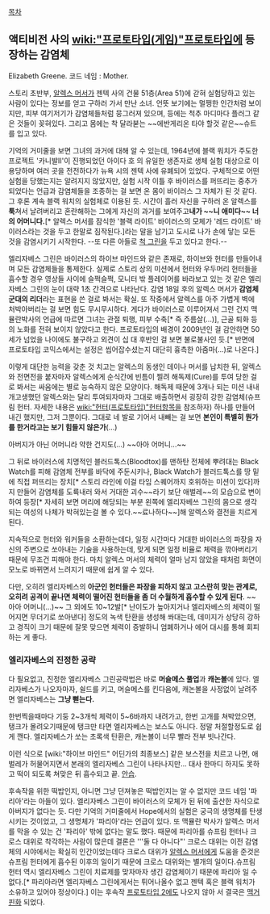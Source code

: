 [[목차]]
== 액티비전 사의 [[wiki:"프로토타입(게임)"프로토타입]]에 등장하는 감염체 ==
Elizabeth Greene. 코드 네임 : Mother.

스토리 초반부, [[알렉스 머서]]가 젠텍 사의 건물 51층(Area 51)에 갇혀 실험당하고 있는 사람이 있다는 정보를 얻고 구하러 가서 만난 소녀. 언뜻 보기에는 멀쩡한 인간처럼 보이지만, 피부 여기저기가 감염체들처럼 뭉그러져 있으며, 등에는 척추 마디마다 플러그 같은 것들이 꽂혀있다. 그리고 몸에는 착 달라붇는 ~~에반게리온 타야 할것 같은~~슈트를 입고 있다. 

기억의 거미줄을 보면 그녀의 과거에 대해 알 수 있는데, 1964년에 블랙 워치가 주도한 프로젝트 '카니발Ⅱ'이 진행되었던 아이다 호 의 유일한 생존자로 생체 실험 대상으로 이용당하며 여러 곳을 전전하다가 뉴욕 시의 젠텍 사에 유폐되어 있었다. 구체적으로 어떤 실험을 당했는지는 알려지지 않았지만, 실험 시작 이틀 후 바이러스를 퍼뜨리는 중추가 되었다는 언급과 감염체들을 조종하는 걸 보면 온 몸이 바이러스 그 자체가 된 것 같다. 그 후론 계속 블랙 워치의 실험체로 이용된 듯. 시간이 흘러 자신을 구하러 온 알렉스를 '''툭'''쳐서 날려버리고 혼란해하는 그에게 자신의 과거를 보여주고'''내가 ~~니 애미다~~ 너의 어머니다.'''[* 알렉스 머서를 잠식한 '블랙 라이트' 바이러스의 모체가 '레드 라이트' 바이러스라는 것을 두고 한말로 짐작된다.]라는 말을 남기고 도시로 나가 손에 닿는 모든 것을 감염시키기 시작한다.
--또 다른 아들로 [[척 그린]]을 두고 있다고 한다.--

엘리자베스 그린은 바이러스의 하이브 마인드와 같은 존재로, 하이브와 헌터를 만들어내며 모든 감염체들을 통제한다. 실제로 스토리 상의 미션에서 헌터와 우두머리 헌터들을 흡수할 경우 영상들 사이에 슬쩍슬쩍, 모니터 밖 플레이어를 바라보고 있는 것 같은 엘리자베스 그린의 눈이 대략 1초 간격으로 나타난다. 감염 18일 후의 알렉스 머서가 '''감염체 군대의 리더'''라는 표현을 쓴 걸로 봐서는 확실.
또 작중에서 알렉스를 아주 가볍게 벽에 처박아버리는 걸 보면 힘도 무시무시하다. 게다가 바이러스로 이루어져서 그런 건지 맥뮬란박사의 언급에 따르면 그녀는 관절 퇴행, 피부 수축[* 즉 주름살(...)], 근골 퇴화 등의 노화를 전혀 보이지 않았다고 한다. 프로토타입의 배경이 2009년인 걸 감안하면 50세가 넘었을 나이에도 불구하고 외견이 십 대 후반인 걸 보면 불로불사인 듯.[* 반면에 프로토타입 코믹스에서는 설정은 씹어잡수셨는지 대단히 흉측한 아줌마(...)로 나온다.]

이렇게 대단한 능력을 갖춘 것 치고는 알렉스의 동생인 데이나 머서를 납치한 뒤, 알렉스와 전면전을 붙자마자 알렉스에게 순식간에 빈틈이 찔려 해독제(Cure)를 투여 당한 걸로 봐서는 싸움에는 별로 능숙하지 않은 모양이다. 해독제 때문에 3개나 되는 미션 내내 개고생했던 알렉스와는 달리 투여되자마자 그대로 배출하면서 굉장히 강한 감염체(슈프림 헌터. 자세한 내용은 [[wiki:"헌터(프로토타입)"헌터]]항목을 참조하자) 하나를 만들어 내긴 했지만, 그저 그뿐이다. 그대로 네 발로 기어서 내빼는 걸 보면 '''본인이 특별히 뭔가를 한거라고는 보기 힘들지 않은가'''(...)

아버지가 아닌 어머니라 약한 건지도(...) ~~아아 어머니...~~

그 뒤로 바이러스에 치명적인 블러드톡스(Bloodtox)를 맨하탄 전체에 뿌려대는 Black Watch를 피해 감염체 전부를 바닥에 주둔시키나, Black Watch가 블러드톡스를 땅 밑에 직접 퍼뜨리는 장치[* 스토리 라인에 이걸 타임 스퀘어까지 호위하는 미션이 있다]까지 만들어 감염체를 도륙내러 와서 거대한 괴수~~라기 보단 애벌레~~의 모습으로 변이하여 등장[* 자세히 보면 머리에 해당되는 부분 왼쪽에 엘리자베쓰 그린의 몸으로 생각되는 여성의 나체가 박혀있는걸 볼 수 있다.~~료나하다~~]해 알렉스와 결전을 치르게 된다. 

지속적으로 헌터와 워커들을 소환하는데다, 일정 시간마다 거대한 바이러스의 파장을 자신의 주변으로 쏘아내는 기술을 사용하는데, 맞게 되면 일정 비율로 체력을 깎아버리기 때문에 무조건 피해야 한다. 마치 알렉스 머서의 체력이 얼마 남지 않았을 때처럼 화면이 모노로 바뀌면서 느려지기 때문에 쉽게 알 수 있다.

다만, 오히려 엘리자베스의 '''아군인 헌터들은 파장을 피하지 않고 고스란히 맞는 관계로, 오히려 공격이 끝나면 체력이 떨어진 헌터들을 좀 더 수월하게 흡수할 수 있게 된다'''. ~~아아 어머니(...)~~ 그 외에도 10~12발[* 난이도가 높아지거나 엘리자베스의 체력이 떨어지면 무더기로 쏘아낸다] 정도의 녹색 탄환을 생성해 쏴대는데, 데미지가 상당히 강하고 경직이 크기 때문에 잘못 맞으면 체력이 증발하니 엄폐하거나 에어 대시를 통해 회피하는 게 좋다.

=== 엘리자베스의 진정한 공략 ===
다 필요없고, 진정한 엘리자베스 그린공략법은 바로 '''머슬메스 풀업'''과 '''캐논볼'''에 있다. 엘리자베스가 나오자마자, 쉴드를 키고, 머슬메스를 킨다음에, 캐논볼을 사정없이 날려주면 엘리자베스는 '''그냥 뻗는다.'''

한번찍을때마다 기둥 2~3개씩 체력이 5~6바까지 내려가고, 한번 고개를 쳐박았으면, 탱크가 몰려오기때문에 탱크만 타면 엘리자베스는 보스도 아니다. 정말 처절할정도로 쉽게 깬다. 엘리자베스가 쏘는 초록색 탄환은, 캐논볼이 너무 빨라 전부 빗나간다.

이런 식으로 [wiki:"하이브 마인드" 어딘가의 최종보스] 같은 보스전을 치르고 나면, 애벌레가 허물어지면서 본래의 엘리자베스 그린이 나타나지만... 대사 한마디 하지도 못하고 떡이 되도록 쳐맞은 뒤 흡수되고 끝. [[안습]].

후속작을 위한 떡밥인지, 아니면 그냥 던져놓은 떡밥인지는 알 수 없지만 코드 네임 '파리아'라는 아들이 있다. 엘리자베스 그린이 바이러스의 모체가 된 뒤에 출산한 자식으로 아버지가 없다는 듯. 다만 기억의 거미줄에서 Hope에서의 실험은 궁극의 생명체를 탄생시키는 것이었고, 그 생명체가 '파리아'라는 언급이 있다. 또 맥뮬란 박사가 알렉스 머서를 막을 수 있는 건 '파리아' 밖에 없다는 말도 했다. 때문에 파리아를 슈프림 헌터나 크로스 대위로 착각하는 사람이 많은데 결론은 '''둘 다 아니다"'
크로스 대위는 이전 감염체의 시야에서는 확실히 인간이었는데다 크로스 대위가 [[알렉스 머서]]에게 도움을 준것은 슈프림 헌터에게 흡수된 이후의 일이기 때문에 크로스 대위와는 별개의 일이다.슈프림 헌터 역시 엘리자베스 그린이 치료제를 맞자마자 생긴 감염체이기 때문에 파리아 일 수 없다.[* 파리아라면 엘리자베스 그린에게서는 튀어나올수 없고 젠텍 혹은 블랙 워치가 소유하고 있어야 정상이다.] 이는 후속작 [[프로토타입 2]]에도 나오지 않아 서 결국은 [[맥거핀]]화 되었다.
